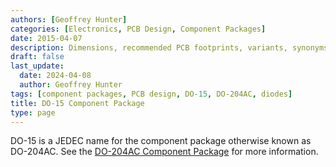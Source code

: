 ```yaml
---
authors: [Geoffrey Hunter]
categories: [Electronics, PCB Design, Component Packages]
date: 2015-04-07
description: Dimensions, recommended PCB footprints, variants, synonyms and more for the DO-15 (DO-204AC) component package.
draft: false
last_update:
  date: 2024-04-08
  author: Geoffrey Hunter
tags: [component packages, PCB design, DO-15, DO-204AC, diodes]
title: DO-15 Component Package
type: page
---
```


DO-15 is a JEDEC name for the component package otherwise known as DO-204AC. See the [DO-204AC Component Package](/pcb-design/component-packages/do-204ac-component-package/) for more information.
